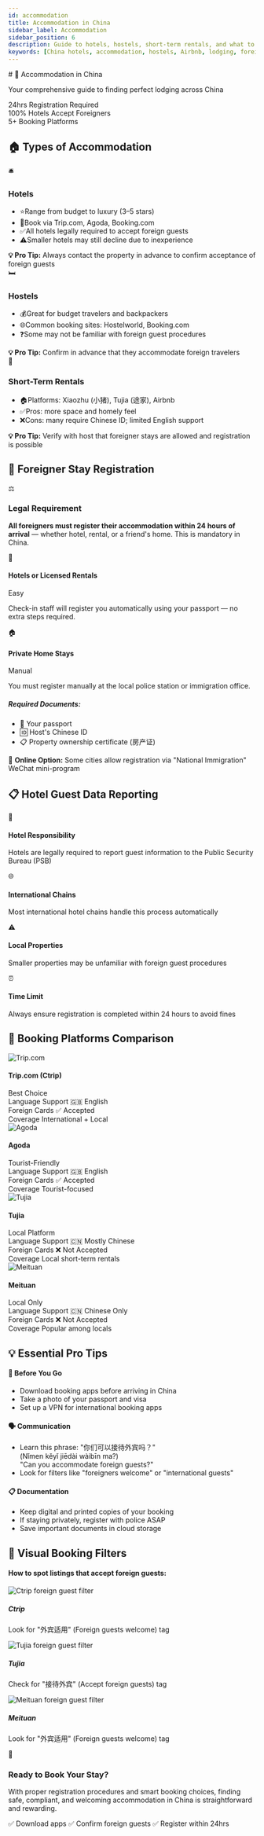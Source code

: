 ```yaml
---
id: accommodation
title: Accommodation in China
sidebar_label: Accommodation
sidebar_position: 6
description: Guide to hotels, hostels, short‑term rentals, and what to expect from lodging in China.
keywords: [China hotels, accommodation, hostels, Airbnb, lodging, foreigner registration, lodging law]
---
```


<div class="hero-banner">
  <div class="hero-content">
    # 🏨 Accommodation in China
    <p class="hero-subtitle">Your comprehensive guide to finding perfect lodging across China</p>
    <div class="hero-stats">
      <div class="stat-item">
        <span class="stat-number">24hrs</span>
        <span class="stat-label">Registration Required</span>
      </div>
      <div class="stat-item">
        <span class="stat-number">100%</span>
        <span class="stat-label">Hotels Accept Foreigners</span>
      </div>
      <div class="stat-item">
        <span class="stat-number">5+</span>
        <span class="stat-label">Booking Platforms</span>
      </div>
    </div>
  </div>
</div>

## 🏠 Types of Accommodation
<div class="accommodation-grid">
  <div class="accommodation-card hotel-card">
    <div class="card-header">
      <span class="card-icon">🛎️</span>
      <h3>Hotels</h3>
    </div>
    <div class="card-content">
      <ul class="feature-list">
        <li><span class="feature-icon">⭐</span>Range from budget to luxury (3–5 stars)</li>
        <li><span class="feature-icon">📱</span>Book via Trip.com, Agoda, Booking.com</li>
        <li><span class="feature-icon">✅</span>All hotels legally required to accept foreign guests</li>
        <li><span class="feature-icon">⚠️</span>Smaller hotels may still decline due to inexperience</li>
      </ul>
      <div class="pro-tip">
        <strong>💡 Pro Tip:</strong> Always contact the property in advance to confirm acceptance of foreign guests
      </div>
    </div>
  </div>
  <div class="accommodation-card hostel-card">
    <div class="card-header">
      <span class="card-icon">🛏️</span>
      <h3>Hostels</h3>
    </div>
    <div class="card-content">
      <ul class="feature-list">
        <li><span class="feature-icon">💰</span>Great for budget travelers and backpackers</li>
        <li><span class="feature-icon">🌐</span>Common booking sites: Hostelworld, Booking.com</li>
        <li><span class="feature-icon">❓</span>Some may not be familiar with foreign guest procedures</li>
      </ul>
      <div class="pro-tip">
        <strong>💡 Pro Tip:</strong> Confirm in advance that they accommodate foreign travelers
      </div>
    </div>
  </div>
  <div class="accommodation-card rental-card">
    <div class="card-header">
      <span class="card-icon">🏢</span>
      <h3>Short-Term Rentals</h3>
    </div>
    <div class="card-content">
      <ul class="feature-list">
        <li><span class="feature-icon">🏠</span>Platforms: Xiaozhu (小猪), Tujia (途家), Airbnb</li>
        <li><span class="feature-icon">✅</span>Pros: more space and homely feel</li>
        <li><span class="feature-icon">❌</span>Cons: many require Chinese ID; limited English support</li>
      </ul>
      <div class="pro-tip">
        <strong>💡 Pro Tip:</strong> Verify with host that foreigner stays are allowed and registration is possible
      </div>
    </div>
  </div>
</div>

## 🛂 Foreigner Stay Registration
<div class="registration-section">
  <div class="legal-requirement">
    <div class="requirement-icon">⚖️</div>
    <div class="requirement-content">
      <h3>Legal Requirement</h3>
      <p><strong>All foreigners must register their accommodation within 24 hours of arrival</strong> — whether hotel, rental, or a friend's home. This is mandatory in China.</p>
    </div>
  </div>
  <div class="registration-options">
    <div class="option-card automatic">
      <div class="option-header">
        <span class="option-icon">🏨</span>
        <h4>Hotels or Licensed Rentals</h4>
        <span class="difficulty-badge easy">Easy</span>
      </div>
      <p>Check-in staff will register you automatically using your passport — no extra steps required.</p>
    </div>
<div class="option-card manual">
  <div class="option-header">
    <span class="option-icon">🏠</span>
    <h4>Private Home Stays</h4>
    <span class="difficulty-badge moderate">Manual</span>
  </div>
  <p>You must register manually at the local police station or immigration office.</p>
  <div class="required-docs">
    <h5>Required Documents:</h5>
    <ul>
      <li>📖 Your passport</li>
      <li>🆔 Host's Chinese ID</li>
      <li>📋 Property ownership certificate (房产证)</li>
    </ul>
  </div>
  <div class="online-option">
    <span class="online-icon">📱</span>
    <strong>Online Option:</strong> Some cities allow registration via "National Immigration" WeChat mini-program
  </div>
</div>
  </div>
</div>

## 📋 Hotel Guest Data Reporting
<div class="info-section">
  <div class="info-grid">
    <div class="info-item">
      <span class="info-icon">🏢</span>
      <h4>Hotel Responsibility</h4>
      <p>Hotels are legally required to report guest information to the Public Security Bureau (PSB)</p>
    </div>
    <div class="info-item">
      <span class="info-icon">🌐</span>
      <h4>International Chains</h4>
      <p>Most international hotel chains handle this process automatically</p>
    </div>
    <div class="info-item">
      <span class="info-icon">⚠️</span>
      <h4>Local Properties</h4>
      <p>Smaller properties may be unfamiliar with foreign guest procedures</p>
    </div>
    <div class="info-item">
      <span class="info-icon">⏰</span>
      <h4>Time Limit</h4>
      <p>Always ensure registration is completed within 24 hours to avoid fines</p>
    </div>
  </div>
</div>

## 🔎 Booking Platforms Comparison
<div class="platform-comparison">
  <div class="platform-card recommended">
    <div class="platform-header">
      <img src="/img/accommodation/ctrip.png" alt="Trip.com" class="platform-logo" />
      <div class="platform-info">
        <h4>Trip.com (Ctrip)</h4>
        <span class="platform-badge best">Best Choice</span>
      </div>
    </div>
    <div class="platform-features">
      <div class="feature-row">
        <span class="feature-label">Language Support</span>
        <span class="feature-value english">🇬🇧 English</span>
      </div>
      <div class="feature-row">
        <span class="feature-label">Foreign Cards</span>
        <span class="feature-value accepted">✅ Accepted</span>
      </div>
      <div class="feature-row">
        <span class="feature-label">Coverage</span>
        <span class="feature-value">International + Local</span>
      </div>
    </div>
  </div>
  <div class="platform-card">
    <div class="platform-header">
      <img src="/img/accommodation/agoda.png" alt="Agoda" class="platform-logo" />
      <div class="platform-info">
        <h4>Agoda</h4>
        <span class="platform-badge good">Tourist-Friendly</span>
      </div>
    </div>
    <div class="platform-features">
      <div class="feature-row">
        <span class="feature-label">Language Support</span>
        <span class="feature-value english">🇬🇧 English</span>
      </div>
      <div class="feature-row">
        <span class="feature-label">Foreign Cards</span>
        <span class="feature-value accepted">✅ Accepted</span>
      </div>
      <div class="feature-row">
        <span class="feature-label">Coverage</span>
        <span class="feature-value">Tourist-focused</span>
      </div>
    </div>
  </div>
  <div class="platform-card">
    <div class="platform-header">
      <img src="/img/accommodation/tujia.jpg" alt="Tujia" class="platform-logo" />
      <div class="platform-info">
        <h4>Tujia</h4>
        <span class="platform-badge local">Local Platform</span>
      </div>
    </div>
    <div class="platform-features">
      <div class="feature-row">
        <span class="feature-label">Language Support</span>
        <span class="feature-value chinese">🇨🇳 Mostly Chinese</span>
      </div>
      <div class="feature-row">
        <span class="feature-label">Foreign Cards</span>
        <span class="feature-value declined">❌ Not Accepted</span>
      </div>
      <div class="feature-row">
        <span class="feature-label">Coverage</span>
        <span class="feature-value">Local short-term rentals</span>
      </div>
    </div>
  </div>
  <div class="platform-card">
    <div class="platform-header">
      <img src="/img/accommodation/meituan.png" alt="Meituan" class="platform-logo" />
      <div class="platform-info">
        <h4>Meituan</h4>
        <span class="platform-badge local">Local Only</span>
      </div>
    </div>
    <div class="platform-features">
      <div class="feature-row">
        <span class="feature-label">Language Support</span>
        <span class="feature-value chinese">🇨🇳 Chinese Only</span>
      </div>
      <div class="feature-row">
        <span class="feature-label">Foreign Cards</span>
        <span class="feature-value declined">❌ Not Accepted</span>
      </div>
      <div class="feature-row">
        <span class="feature-label">Coverage</span>
        <span class="feature-value">Popular among locals</span>
      </div>
    </div>
  </div>
</div>

## 💡 Essential Pro Tips
<div class="tips-container">
  <div class="tip-category">
    <h4>🚀 Before You Go</h4>
    <ul class="tips-list">
      <li>Download booking apps before arriving in China</li>
      <li>Take a photo of your passport and visa</li>
      <li>Set up a VPN for international booking apps</li>
    </ul>
  </div>
  <div class="tip-category">
    <h4>🗣️ Communication</h4>
    <ul class="tips-list">
      <li>Learn this phrase: <span class="chinese-phrase">"你们可以接待外宾吗？"</span><br/>
          <span class="pinyin">(Nǐmen kěyǐ jiēdài wàibīn ma?)</span><br/>
          <span class="translation">"Can you accommodate foreign guests?"</span></li>
      <li>Look for filters like "foreigners welcome" or "international guests"</li>
    </ul>
  </div>
  <div class="tip-category">
    <h4>📋 Documentation</h4>
    <ul class="tips-list">
      <li>Keep digital and printed copies of your booking</li>
      <li>If staying privately, register with police ASAP</li>
      <li>Save important documents in cloud storage</li>
    </ul>
  </div>
</div>

## 🧭 Visual Booking Filters
<div class="filter-guide">
  <h4>How to spot listings that accept foreign guests:</h4>
  <div class="screenshot-gallery">
    <div class="screenshot-item">
      <img src="/img/accommodation/accom-01.png" alt="Ctrip foreign guest filter" />
      <div class="screenshot-caption">
        <h5>Ctrip</h5>
        <p>Look for "外宾适用" (Foreign guests welcome) tag</p>
      </div>
    </div>
    <div class="screenshot-item">
      <img src="/img/accommodation/accom-02.png" alt="Tujia foreign guest filter" />
      <div class="screenshot-caption">
        <h5>Tujia</h5>
        <p>Check for "接待外宾" (Accept foreign guests) tag</p>
      </div>
    </div>
    <div class="screenshot-item">
      <img src="/img/accommodation/accom-03.png" alt="Meituan foreign guest filter" />
      <div class="screenshot-caption">
        <h5>Meituan</h5>
        <p>Look for "外宾适用" (Foreign guests welcome) tag</p>
      </div>
    </div>
  </div>
</div>

<div class="conclusion-banner">
  <div class="conclusion-icon">🧳</div>
  <div class="conclusion-content">
    <h3>Ready to Book Your Stay?</h3>
    <p>With proper registration procedures and smart booking choices, finding safe, compliant, and welcoming accommodation in China is straightforward and rewarding.</p>
    <div class="quick-checklist">
      <span class="checklist-item">✅ Download apps</span>
      <span class="checklist-item">✅ Confirm foreign guests</span>
      <span class="checklist-item">✅ Register within 24hrs</span>
    </div>
  </div>
</div>